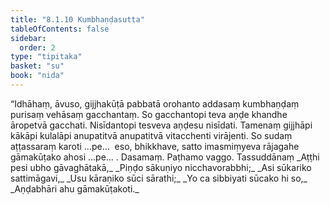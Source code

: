 ```yaml
---
title: "8.1.10 Kumbhaṇḍasutta"
tableOfContents: false
sidebar:
  order: 2
type: "tipitaka"
basket: "su"
book: "nida"
---
```



<DynamicBreadcrumb />

<Division number="211" book="nida" bookNo="12" page="449">

<Paragraph number="1179" book="nida">
“Idhāhaṃ, āvuso, gijjhakūṭā pabbatā orohanto addasaṃ kumbhaṇḍaṃ purisaṃ vehāsaṃ gacchantaṃ. So gacchantopi teva aṇḍe khandhe āropetvā gacchati. Nisīdantopi tesveva aṇḍesu nisīdati. Tamenaṃ gijjhāpi kākāpi kulalāpi anupatitvā anupatitvā vitacchenti virājenti. So sudaṃ aṭṭassaraṃ karoti …pe…  eso, bhikkhave, satto imasmiṃyeva rājagahe gāmakūṭako ahosi …pe… .

</Paragraph>
</Division>

<Paragraph number="1180" type="center" book="nida">
Dasamaṃ.



</Paragraph>

<Paragraph number="1181" type="center" book="nida">
Paṭhamo vaggo.



</Paragraph>

<Paragraph number="1182" type="center" book="nida">
Tassuddānaṃ


</Paragraph>

<Paragraph number="1183" type="verses" book="nida">
_Aṭṭhi pesi ubho gāvaghātakā,_  
_Piṇḍo sākuṇiyo nicchavorabbhi;_  
_Asi sūkariko sattimāgavi,_  
_Usu kāraṇiko sūci sārathi;_  
_Yo ca sibbiyati sūcako hi so,_  
_Aṇḍabhāri ahu gāmakūṭakoti._
</Paragraph>